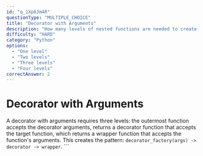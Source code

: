 ```yaml
---
id: "q_1Xp6Jm4R"
questionType: "MULTIPLE_CHOICE"
title: "Decorator with Arguments"
description: "How many levels of nested functions are needed to create a decorator that accepts arguments?"
difficulty: "HARD"
category: "Python"
options:
  - "One level"
  - "Two levels"
  - "Three levels"
  - "Four levels"
correctAnswer: 2
---
```


# Decorator with Arguments

A decorator with arguments requires three levels: the outermost function accepts the decorator arguments, returns a decorator function that accepts the target function, which returns a wrapper function that accepts the function's arguments. This creates the pattern: `decorator_factory(args) -> decorator -> wrapper`.
\`\`\`

